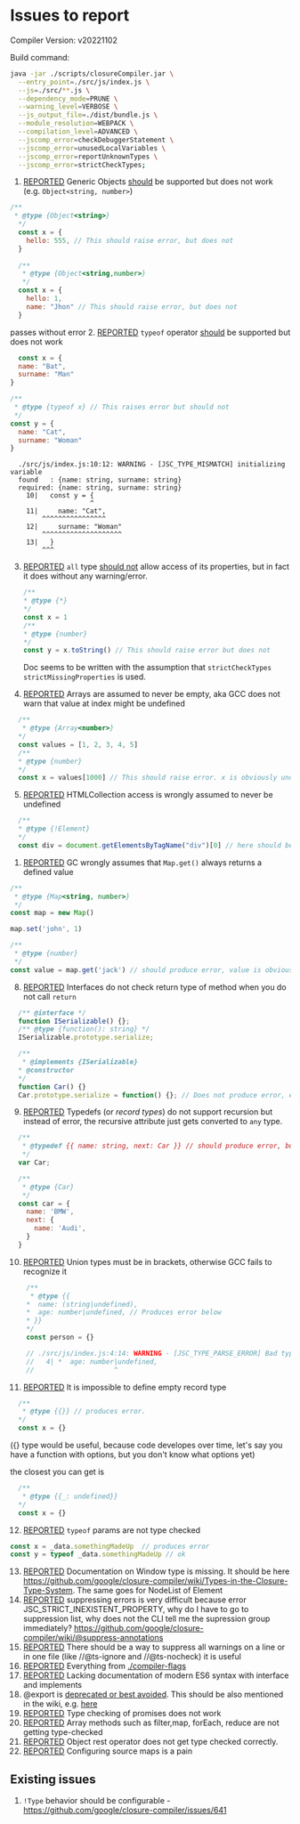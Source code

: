 # Issues to report

Compiler Version: v20221102

Build command:
```bash
java -jar ./scripts/closureCompiler.jar \
  --entry_point=./src/js/index.js \
  --js=./src/**.js \
  --dependency_mode=PRUNE \
  --warning_level=VERBOSE \
  --js_output_file=./dist/bundle.js \
  --module_resolution=WEBPACK \
  --compilation_level=ADVANCED \
  --jscomp_error=checkDebuggerStatement \
  --jscomp_error=unusedLocalVariables \
  --jscomp_error=reportUnknownTypes \
  --jscomp_error=strictCheckTypes;
```

1. [REPORTED](https://github.com/google/closure-compiler/issues/4023) Generic Objects [should](https://github.com/google/closure-compiler/wiki/Types-in-the-Closure-Type-System) be supported but does not work (e.g. `Object<string, number>`)
  ```js
  /**
   * @type {Object<string>}
    */
    const x = {
      hello: 555, // This should raise error, but does not
    }
    
    /**
     * @type {Object<string,number>}
     */
    const x = {
      hello: 1,
      name: "Jhon" // This should raise error, but does not
    }
  ```
  passes without error
2. [REPORTED](https://github.com/google/closure-compiler/issues/4024) `typeof` operator [should](https://github.com/google/closure-compiler/wiki/Types-in-the-Closure-Type-System) be supported but does not work
  ```js
    const x = {
    name: "Bat",
    surname: "Man"
  }

  /**
   * @type {typeof x} // This raises error but should not
   */
  const y = {
    name: "Cat",
    surname: "Woman"
  }
  ```
  ```
    ./src/js/index.js:10:12: WARNING - [JSC_TYPE_MISMATCH] initializing variable
    found   : {name: string, surname: string}
    required: {name: string, surname: string}
      10|   const y = {
                      ^
      11|     name: "Cat",
          ^^^^^^^^^^^^^^^^
      12|     surname: "Woman"
          ^^^^^^^^^^^^^^^^^^^^
      13|   }
          ^^^
  ```
3. [REPORTED](https://github.com/google/closure-compiler/issues/4025) `all` type [should not](https://github.com/google/closure-compiler/wiki/Types-in-the-Closure-Type-System#the-javascript-type-language) allow access of its properties, but in fact it does without any warning/error.
    ```js
    /**
    * @type {*}
    */
    const x = 1
    /**
    * @type {number}
    */
    const y = x.toString() // This should raise error but does not
    ```

    Doc seems to be written with the assumption that `strictCheckTypes` `strictMissingProperties` is used.
4. [REPORTED](https://github.com/google/closure-compiler/issues/4026) Arrays are assumed to never be empty, aka GCC does not warn that value at index might be undefined
  ```js
    /**
     * @type {Array<number>}
    */
    const values = [1, 2, 3, 4, 5]
    /**
    * @type {number}
    */
    const x = values[1000] // This should raise error. x is obviously undefined, but its type is number
  ```
5. [REPORTED](https://github.com/google/closure-compiler/issues/4027) HTMLCollection access is wrongly assumed to never be undefined
  ```js
    /**
    * @type {!Element}
    */
    const div = document.getElementsByTagName("div")[0] // here should be a warning that value is potentially undefined
  ```
1. [REPORTED](https://github.com/google/closure-compiler/issues/4029) GC wrongly assumes that `Map.get()` always returns a defined value
  ```js
  /**
   * @type {Map<string, number>}
   */
  const map = new Map()

  map.set('john', 1)

  /**
   * @type {number}
   */
  const value = map.get('jack') // should produce error, value is obviously undefined but GC thinks it is number
  ```
8. [REPORTED](https://github.com/google/closure-compiler/issues/4030) Interfaces do not check return type of method when you do not call `return`
  ```js
    /** @interface */
    function ISerializable() {};
    /** @type {function(): string} */
    ISerializable.prototype.serialize;

    /**
     * @implements {ISerializable}
    * @constructor
    */
    function Car() {}
    Car.prototype.serialize = function() {}; // Does not produce error, even though it should return a string and it most definitely does not 
  ```
9. [REPORTED](https://github.com/google/closure-compiler/issues/4031) Typedefs (or *record types*) do not support recursion but instead of error, the recursive attribute just gets converted to `any` type.
  ```js
    /**
     * @typedef {{ name: string, next: Car }} // should produce error, but instead it treats `.next` as `?`
     */
    var Car;

    /**
     * @type {Car}
     */
    const car = {
      name: 'BMW',
      next: {
        name: 'Audi',
      }
    }
  ```
10. [REPORTED](https://github.com/google/closure-compiler/issues/4032) Union types must be in brackets, otherwise GCC fails to recognize it
  ```js
      /**
       * @type {{
      *  name: (string|undefined),
      *  age: number|undefined, // Produces error below
      * }}
      */
      const person = {}

      // ./src/js/index.js:4:14: WARNING - [JSC_TYPE_PARSE_ERROR] Bad type annotation. expected closing } See https://github.com/google/closure-compiler/wiki/Annotating-JavaScript-for-the-Closure-Compiler for more information.
      //   4| *  age: number|undefined,
      //                    ^
  ```
11. [REPORTED](https://github.com/google/closure-compiler/issues/4033) It is impossible to define empty record type
  ```js
    /**
     * @type {{}} // produces error.
    */
    const x = {}
  ``` 
  ({} type would be useful, because code developes over time, let's say you have a function with options, but you don't know what options yet)

  the closest you can get is
  ```js
    /**
     * @type {{_: undefined}}
    */
    const x = {}
  ```
12. [REPORTED](https://github.com/google/closure-compiler/issues/4034) `typeof` params are not type checked
```js
const x = _data.somethingMadeUp  // produces error
const y = typeof _data.somethingMadeUp // ok
```
13. [REPORTED](https://github.com/google/closure-compiler/issues/4035) Documentation on Window type is missing. It should be here https://github.com/google/closure-compiler/wiki/Types-in-the-Closure-Type-System. The same goes for NodeList of Element
14. [REPORTED](https://github.com/google/closure-compiler/issues/4037) suppressing errors is very difficult because error JSC_STRICT_INEXISTENT_PROPERTY, why do I have to go to suppression list, why does not the CLI tell me the supression group immediately?
https://github.com/google/closure-compiler/wiki/@suppress-annotations
15. [REPORTED](https://github.com/google/closure-compiler/issues/4037) There should be a way to suppress all warnings on a line or in one file (like //@ts-ignore and //@ts-nocheck) it is useful
16. [REPORTED](https://github.com/google/closure-compiler/issues/4038) Everything from [./compiler-flags](./compiler-flags)
17. [REPORTED](https://github.com/google/closure-compiler/issues/4039) Lacking documentation of modern ES6 syntax with interface and implements
18. @export is [deprecated or best avoided](https://developers.google.com/closure/compiler/docs/externs-and-exports). This should be also mentioned in the wiki, e.g. [here](https://github.com/google/closure-compiler/wiki/Annotating-JavaScript-for-the-Closure-Compiler#export-export-sometyp)
19. [REPORTED](https://github.com/google/closure-compiler/issues/4040) Type checking of promises does not work
20. [REPORTED](https://github.com/google/closure-compiler/issues/4041) Array methods such as filter,map, forEach, reduce are not getting type-checked
21. [REPORTED](https://github.com/google/closure-compiler/issues/4042) Object rest operator does not get type checked correctly.
22. [REPORTED](https://github.com/google/closure-compiler/issues/4043) Configuring source maps is a pain



## Existing issues
1. `!Type` behavior should be configurable - https://github.com/google/closure-compiler/issues/641

